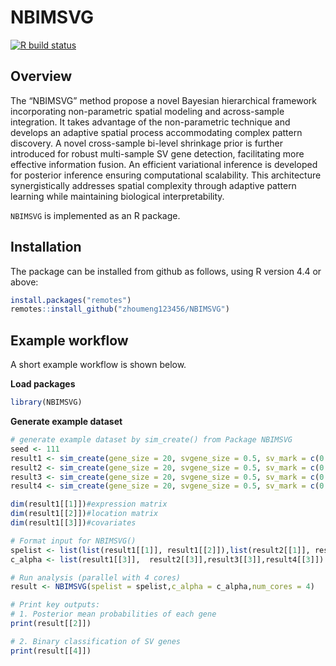 # NBIMSVG
[![R build status](https://github.com/zhoumeng123456/NBIMSVG/workflows/R-CMD-check.yaml/badge.svg)](https://github.com/zhoumeng123456/NBIMSVG/actions)


## Overview
The "NBIMSVG" method propose a novel Bayesian hierarchical framework incorporating non-parametric spatial modeling and across-sample integration. It takes advantage of the non-parametric technique and develops an adaptive spatial process accommodating complex pattern discovery. A novel cross-sample bi-level shrinkage prior is further introduced for robust multi-sample SV gene detection, facilitating more effective information fusion. An efficient variational inference is developed for posterior inference ensuring computational scalability. This architecture synergistically addresses spatial complexity through adaptive pattern learning while maintaining biological interpretability. 

`NBIMSVG` is implemented as an R package.


## Installation

The package can be installed from github as follows, using R version 4.4 or above:


```r
install.packages("remotes")
remotes::install_github("zhoumeng123456/NBIMSVG")
```


## Example workflow
A short example workflow is shown below.

**Load packages**

```r
library(NBIMSVG)
```

**Generate example dataset**

```r
# generate example dataset by sim_create() from Package NBIMSVG
seed <- 111
result1 <- sim_create(gene_size = 20, svgene_size = 0.5, sv_mark = c(0.8, 0.8), inf_size = 0.5, seed = seed)
result2 <- sim_create(gene_size = 20, svgene_size = 0.5, sv_mark = c(0.5, 0.5), inf_size = 0.5, seed = seed + 1)
result3 <- sim_create(gene_size = 20, svgene_size = 0.5, sv_mark = c(0.5, 0.5), inf_size = 0.5, seed = seed + 2)
result4 <- sim_create(gene_size = 20, svgene_size = 0.5, sv_mark = c(0.5, 0.5), inf_size = 0.5, seed = seed + 3)
```

```r
dim(result1[[1]])#expression matrix 
dim(result1[[2]])#location matrix
dim(result1[[3]])#covariates
```

```r
# Format input for NBIMSVG()
spelist <- list(list(result1[[1]], result1[[2]]),list(result2[[1]], result2[[2]]),list(result3[[1]], result3[[2]]),list(result4[[1]], result4[[2]]))
c_alpha <- list(result1[[3]],  result2[[3]],result3[[3]],result4[[3]])
```

```r
# Run analysis (parallel with 4 cores)
result <- NBIMSVG(spelist = spelist,c_alpha = c_alpha,num_cores = 4)
```

```r
# Print key outputs:
# 1. Posterior mean probabilities of each gene
print(result[[2]])
```

```r
# 2. Binary classification of SV genes
print(result[[4]])
```


